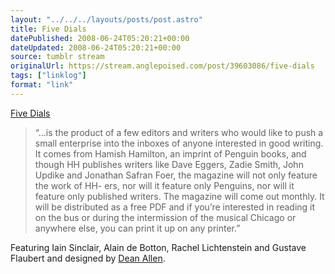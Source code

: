 ```yaml
---
layout: "../../../layouts/posts/post.astro"
title: Five Dials
datePublished: 2008-06-24T05:20:21+00:00
dateUpdated: 2008-06-24T05:20:21+00:00
source: tumblr stream
originalUrl: https://stream.anglepoised.com/post/39603086/five-dials
tags: ["linklog"]
format: "link"
---
```


[Five Dials][1]

> &ldquo;&hellip;is the product of a few editors and writers who would like to push a small enterprise into the inboxes of anyone interested in good writing. It comes from Hamish Hamilton, an imprint of Penguin books, and though HH publishes writers like Dave Eggers, Zadie Smith, John Updike and Jonathan Safran Foer, the magazine will not only feature the work of HH- ers, nor will it feature only Penguins, nor will it feature only published writers. The magazine will come out monthly. It will be distributed as a free PDF and if you’re interested in reading it on the bus or during the intermission of the musical Chicago or anywhere else, you can print it up on any printer.&rdquo;

Featuring Iain Sinclair, Alain de Botton, Rachel Lichtenstein and Gustave Flaubert and designed by <a href="http://textism.com/">Dean Allen</a>.

[1]: http://fivedials.com/
